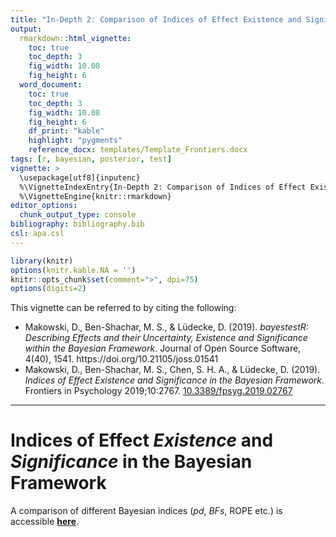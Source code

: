 ```yaml
---
title: "In-Depth 2: Comparison of Indices of Effect Existence and Significance"
output:
  rmarkdown::html_vignette:
    toc: true
    toc_depth: 3
    fig_width: 10.08
    fig_height: 6  
  word_document:
    toc: true
    toc_depth: 3
    fig_width: 10.08
    fig_height: 6
    df_print: "kable"
    highlight: "pygments"
    reference_docx: templates/Template_Frontiers.docx
tags: [r, bayesian, posterior, test]
vignette: >
  \usepackage[utf8]{inputenc}
  %\VignetteIndexEntry{In-Depth 2: Comparison of Indices of Effect Existence}
  %\VignetteEngine{knitr::rmarkdown}
editor_options: 
  chunk_output_type: console
bibliography: bibliography.bib
csl: apa.csl
---
```


```r
library(knitr)
options(knitr.kable.NA = '')
knitr::opts_chunk$set(comment=">", dpi=75)
options(digits=2)
```


This vignette can be referred to by citing the following:

- Makowski, D., Ben-Shachar, M. S., \& Lüdecke, D. (2019). *bayestestR: Describing Effects and their Uncertainty, Existence and Significance within the Bayesian Framework*. Journal of Open Source Software, 4(40), 1541. https://doi.org/10.21105/joss.01541
- Makowski, D., Ben-Shachar, M. S., Chen, S. H. A., \& Lüdecke, D. (2019). *Indices of Effect Existence and Significance in the Bayesian Framework*. Frontiers in Psychology 2019;10:2767. [10.3389/fpsyg.2019.02767](https://doi.org/10.3389/fpsyg.2019.02767)

---

# Indices of Effect *Existence* and *Significance* in the Bayesian Framework

A comparison of different Bayesian indices (*pd*, *BFs*, ROPE etc.) is accessible [**here**](https://doi.org/10.3389/fpsyg.2019.02767).